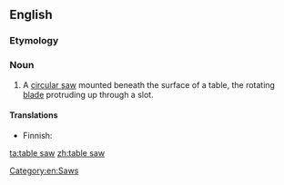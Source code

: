 ==English==
{{wikipedia}}

===Etymology===
{{compound|table|saw|lang=en}}

===Noun===
{{en-noun|head=[[table]] [[saw]]}}

# A [[circular saw]] mounted beneath the surface of a table, the rotating [[blade]] protruding up through a slot.

====Translations====
{{trans-top|type of circular saw}}
* Finnish: {{t|fi|pöytäsaha}}
{{trans-mid}}
{{trans-bottom}}

[[Category:en:Saws]]

[[ta:table saw]]
[[zh:table saw]]